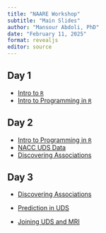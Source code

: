 ```yaml
---
title: "NAARE Workshop"
subtitle: "Main Slides"
author: "Mansour Abdoli, PhD"
date: "February 11, 2025"
format: revealjs
editor: source
---
```


## Day 1 

- [Intro to `R`](A.R-Intro-System.html#/title-slide){target="_blank"}
- [Intro to Programming in `R`](B.R-Intro-Programming.html#/title-slide){target="_blank"}

## Day 2
- [Intro to Programming in `R`](B.R-Intro-Programming.html#/title-slide){target="_blank"}
- [NACC UDS Data](C.NACC-UDS-Data.html#/title-slide){target="_blank"}
- [Discovering Associations](D.Discovering%20Associations.html#/title-slide){target="_blank"}


## Day 3
- [Discovering Associations](D.Discovering%20Associations.html#/title-slide){target="_blank"}

- [Prediction in UDS](https://colab.research.google.com/drive/1PjyMUEH8F9gsGwV89EILApbqaF3h6Lq7?usp=sharing){target="_blank"}

- [Joining UDS and MRI](https://colab.research.google.com/drive/14FV7NcXeSsS4ZEx9aeZAH-or-oQgW_lz?usp=sharing){target="_blank"}

